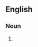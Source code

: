 {{also|Reasoners}}

==English==

===Noun===
{{head|en|noun plural form}}

# {{plural of|reasoner|lang=en}}